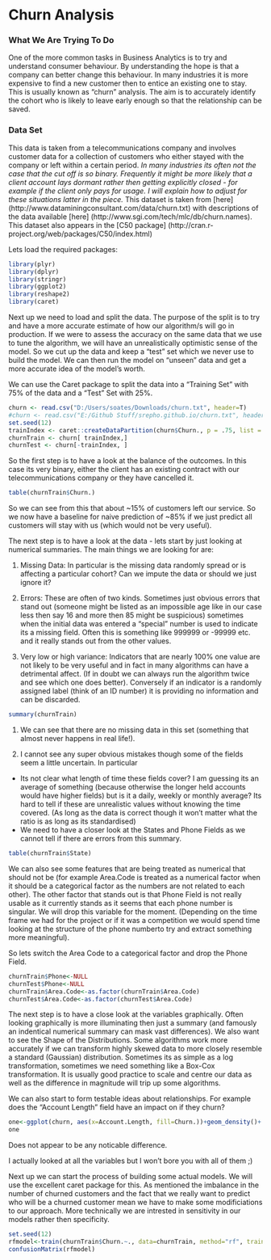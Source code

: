 Churn Analysis
========================================================


### What We Are Trying To Do
One of the more common tasks in Business Analytics is to try and understand consumer behaviour. By understanding the hope is that a company can better change this behaviour. In many industries it is more expensive to find a new customer then to entice an existing one to stay. This is usually known as "churn" analysis. The aim is to accurately identify the cohort who is likely to leave early enough so that the relationship can be saved.

### Data Set

This data is taken from a telecommunications company and involves customer data for a collection of customers who either stayed with the company or left within a certain period. <i>In many industries its often not the case that the cut off is so binary. Frequently it might be more likely that a client account lays dormant rather then getting explicitly closed - for example if the client only pays for usage. I will explain how to adjust for these situations latter in the piece.</i> This dataset is taken from [here] (http://www.dataminingconsultant.com/data/churn.txt) with descriptions of the data available [here] (http://www.sgi.com/tech/mlc/db/churn.names). This dataset also appears in the [C50 package] (http://cran.r-project.org/web/packages/C50/index.html)


Lets load the required packages:

```r
library(plyr)
library(dplyr)
library(stringr)
library(ggplot2)
library(reshape2)
library(caret)
```


Next up we need to load and split the data. The purpose of the split is to try and have a more accurate estimate of how our algorithm/s will go in production. If we were to assess the accuracy on the same data that we use to tune the algorithm, we will have an unrealistically optimistic sense of the model. So we cut up the data and keep a "test" set which we never use to build the model. We can then run the model on "unseen" data and get a more accurate idea of the model's worth.


We can use the Caret package to split the data into a "Training Set" with 75% of the data and a "Test" Set with 25%.

```r
churn <- read.csv("D:/Users/soates/Downloads/churn.txt", header=T)
#churn <- read.csv("E:/Github Stuff/srepho.github.io/churn.txt", header=T)
set.seed(12)
trainIndex <- caret::createDataPartition(churn$Churn., p = .75, list = FALSE, times = 1)
churnTrain <- churn[ trainIndex,]
churnTest <- churn[-trainIndex, ]
```

So the first step is to have a look at the balance of the outcomes. In this case its very binary, either the client has an existing contract with our telecommunications company or they have cancelled it.

```r
table(churnTrain$Churn.)
```

So we can see from this that about ~15% of customers left our service. So we now have a baseline for naive prediction of ~85% if we just predict all customers will stay with us (which would not be very useful).

The next step is to have a look at the data - lets start by just looking at numerical summaries. The main things we are looking for are:

1. Missing Data: In particular is the missing data randomly spread or is affecting a particular cohort? Can we impute the data or should we just ignore it?

2. Errors: These are often of two kinds. Sometimes just obvious errors that stand out (someone might be listed as an impossible age like in our case less then say 16 and more then 85 might be suspicious) sometimes when the initial data was entered a "special" number is used to indicate its a missing field. Often this is something like 999999 or -99999 etc. and it really stands out from the other values.

3. Very low or high variance: Indicators that are nearly 100% one value are not likely to be very useful and in fact in many algorithms can have a detrimental affect. (If in doubt we can always run the algorithm twice and see which one does better). Conversely if an indicator is a randomly assigned label (think of an ID number) it is providing no information and can be discarded.




```r
summary(churnTrain)
```

1. We can see that there are no missing data in this set (something that almost never happens in real life!). 

2. I cannot see any super obvious mistakes though some of the fields seem a little uncertain. In particular 

  * Its not clear what length of time these fields cover? I am guessing its an average of something (because otherwise the longer held accounts would have higher fields) but is it a daily, weekly or monthly average? Its hard to tell if these are unrealistic values without knowing the time covered. (As long as the data is correct though it won't matter what the ratio is as long as its standardised)
  * We need to have a closer look at the States and Phone Fields as we cannot tell if there are errors from this summary.
  
```r
table(churnTrain$State)
```

 We can also see some features that are being treated as numerical that should not be (for example Area.Code is treated as a numerical factor when it should be a categorical factor as the numbers are not related to each other). The other factor that stands out is that Phone Field is not really usable as it currently stands as it seems that each phone number is singular. We will drop this variable for the moment. (Depending on the time frame we had for the project or if it was a competition we would spend time looking at the structure of the phone numberto try and extract something more meaningful).

So lets switch the Area Code to a categorical factor and drop the Phone Field.

```r
churnTrain$Phone<-NULL
churnTest$Phone<-NULL
churnTrain$Area.Code<-as.factor(churnTrain$Area.Code)
churnTest$Area.Code<-as.factor(churnTest$Area.Code)
```

The next step is to have a close look at the variables graphically. Often looking graphically is more illuminating then just a summary (and famously an indentical numerical summary can mask vast differences). We also want to see the Shape of the Distributions. Some algorithms work more accurately if we can transform highly skewed data to more closely resemble a standard (Gaussian) distribution. Sometimes its as simple as a log transformation, sometimes we need something like a Box-Cox transformation. It is usually good practice to scale and centre our data as well as the difference in magnitude will trip up some algorithms. 

We can also start to form testable ideas about relationships. For example does the "Account Length" field have an impact on if they churn?


```r
one<-ggplot(churn, aes(x=Account.Length, fill=Churn.))+geom_density()+ facet_grid(Churn. ~ .) + labs(title="Account Length")
one 
```

Does not appear to be any noticable difference.

I actually looked at all the variables but I won't bore you with all of them ;)

Next up we can start the process of building some actual models. We will use the excellent caret package for this. As mentioned the imbalance in the number of churned customers and the fact that we really want to predict who will be a churned customer mean we have to make some modificiations to our approach. More technically
we are intrested in sensitivity in our models rather then specificity.

```r
set.seed(12)
rfmodel<-train(churnTrain$Churn.~., data=churnTrain, method="rf", trainControl = c(method = "adaptive_cv", number = 10, repeats = 5, classProbs = TRUE, summaryFunction = twoClassSummary, adaptive = list(min = 10, alpha = 0.05, method = "gls", complete = TRUE)), metric="Kappa")
confusionMatrix(rfmodel)

```
<script>
  (function(i,s,o,g,r,a,m){i['GoogleAnalyticsObject']=r;i[r]=i[r]||function(){
  (i[r].q=i[r].q||[]).push(arguments)},i[r].l=1*new Date();a=s.createElement(o),
  m=s.getElementsByTagName(o)[0];a.async=1;a.src=g;m.parentNode.insertBefore(a,m)
  })(window,document,'script','//www.google-analytics.com/analytics.js','ga');

  ga('create', 'UA-52218028-1', 'srepho.github.io');
  ga('send', 'pageview');

</script>

